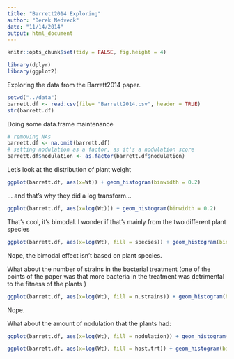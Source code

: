 ```yaml
---
title: "Barrett2014 Exploring"
author: "Derek Nedveck"
date: "11/14/2014"
output: html_document
---
```


```r
knitr::opts_chunk$set(tidy = FALSE, fig.height = 4)
```


```r
library(dplyr)
library(ggplot2)
```


Exploring the data from the Barrett2014 paper.

```r
setwd("../data")
barrett.df <- read.csv(file= "Barrett2014.csv", header = TRUE)
str(barrett.df)
```

Doing some data.frame maintenance
```r
# removing NAs
barrett.df <- na.omit(barrett.df)
# setting nodulation as a factor, as it's a nodulation score
barrett.df$nodulation <- as.factor(barrett.df$nodulation)
```


Let's look at the distribution of plant weight
```r
ggplot(barrett.df, aes(x=Wt)) + geom_histogram(binwidth = 0.2)
```

... and that's why they did a log transform...

```r
ggplot(barrett.df, aes(x=log(Wt))) + geom_histogram(binwidth = 0.2)
```

That's cool, it's bimodal. I wonder if that's mainly from the two different plant species

```r
ggplot(barrett.df, aes(x=log(Wt), fill = species)) + geom_histogram(binwidth = 0.2)
```

Nope, the bimodal effect isn't based on plant species.

What about the number of strains in the bacterial treatment (one of the points of the paper was that more bacteria in the treatment was detrimental to the fitness of the plants )

```r
ggplot(barrett.df, aes(x=log(Wt), fill = n.strains)) + geom_histogram(binwidth = 0.2)
```

Nope.

What about the amount of nodulation that the plants had:

```r
ggplot(barrett.df, aes(x=log(Wt), fill = nodulation)) + geom_histogram(binwidth = 0.2)
```

```r
ggplot(barrett.df, aes(x=log(Wt), fill = host.trt)) + geom_histogram(binwidth = 0.2)
```


